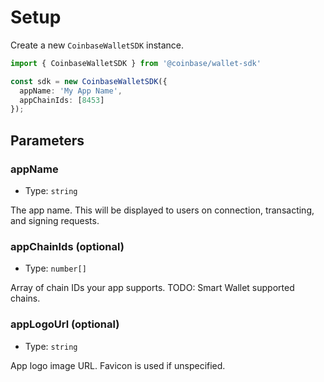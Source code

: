 # Setup 
Create a new `CoinbaseWalletSDK` instance. 

```ts twoslash
import { CoinbaseWalletSDK } from '@coinbase/wallet-sdk'

const sdk = new CoinbaseWalletSDK({
  appName: 'My App Name',
  appChainIds: [8453]
});
```

## Parameters 
### appName 
- Type: `string`

The app name. This will be displayed to users on connection, transacting, and signing requests.

### appChainIds (optional)
- Type: `number[]`

Array of chain IDs your app supports. 
TODO: Smart Wallet supported chains. 

### appLogoUrl (optional)
- Type: `string`

App logo image URL. Favicon is used if unspecified.

